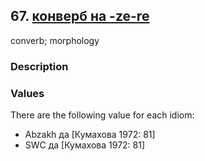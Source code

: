 ## 67. <a href =  'https://agricolamz.github.io/The_Circassian_Isoglosses_Database/67.html'>конверб на -ze-re</a>
converb; morphology

### Description



### Values
There are the following value for each idiom:

* Abzakh  да [Кумахова 1972: 81] 
* SWC  да [Кумахова 1972: 81] 

